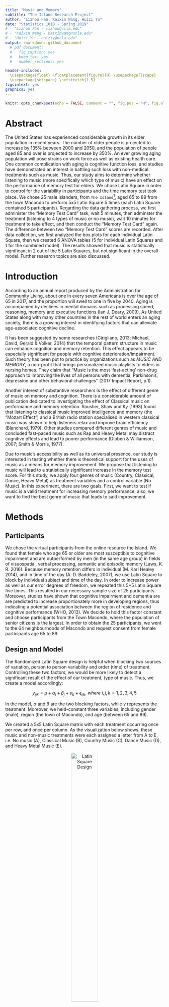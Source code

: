 ```yaml
---
title: "Music and Memory"
subtitle: "The Island Research Project"
author: "Lizhou Fan, Kaixin Wang, Huizi Yu"
date: "Statistics 101B - Spring 2019"
# - "Lizhou Fan - lizhou@ucla.edu"
# - "Kaixin Wang - kaixinwang@ucla.edu"
# - "Huizi Yu - huiziy@ucla.edu"
output: rmarkdown::github_document
  # pdf_document:
  #   fig_caption: yes
  #   keep_tex: yes
  #   number_sections: yes

header-includes: 
  \usepackage{float} \floatplacement{figure}{H} \usepackage{lscape}
  \usepackage{setspace} \setstretch{1.5}
figsintext: yes
graphics: yes
---
```


\begin{singlespace}
\tableofcontents
\end{singlespace}
\newpage


```r
knitr::opts_chunk$set(echo = FALSE, comment = "", fig.pos = "H", fig.align = "center")
```

# Abstract

The United States has experienced considerable growth in its elder population in recent years. The number of older people is projected to increase by 135% between 2000 and 2050, and the population of people aged 85 and over is projected to increase by 350%. An ever growing aging population will pose strains on work force as well as existing health care. One common complication with aging is cognitive function loss, and studies have demonstrated an interest in battling such loss with non-medical treatments such as music. Thus, our study aims to determine whether listening to music (more specifically which type of music) have an effect on the performance of memory test for elders. We chose Latin Square in order to control for the variability in participants and the time memory test took place. We chose 25 male islanders, from `The Island`[^1], aged 65 to 89 from the town Macondo to perform 5x5 Latin Square 5 times (each Latin Square contained 5 participants). Regarding the data gathering process, we first administer the "Memory Test Card" task, wait 5 minutes, then adminster the treatment (listening to 4 types of music or no music), wait 10 minutes for treatment to take effect, and then conduct the "Memory Test Card" again. The difference between two "Memory Test Card" scores are recorded. After data collection, we first analyzed the box plots for each individual Latin Square, then we created 6 ANOVA tables (5 for individual Latin Squares and 1 for the combined model). The results showed that music is statistically significant in 2 out of the 5 Latin Squares, but not significant in the overall model. Further research topics are also discussed. 

# Introduction
  
According to an annual report produced by the Administration for Community Living, about one in every seven Americans is over the age of 65 in 2017, and the proportion will swell to one in five by 2040. Aging is accompanied by declines in mental domains such as processing speed, reasoning, memory and executive functions (Ian J. Deary, 2009). As United States along with many other countries in the rest of world enters an aging society, there is a growing interest in identifying factors that can alleviate age-associated cognitive decline.   

It has been suggested by some researches (Cirigliano, 2013; Michael, David, Gerald & Volker, 2014) that the temporal pattern structure in music can enhance cognition and memory retention. This effect appears to be especially significant for people with cognitive deterioration/impairment. Such theory has been put to practice by organizations such as *MUSIC AND MEMORY*, a non-profit that brings personalized music playlists to elders in nursing homes. They claim that "Music is the most 'fast-acting' non-drug approach to improving the lives of all persons with dementia, Parkinson’s, depression and other behavioral challenges" (2017 Impact Report, p.1). 

Another interest of substantive researchers is the effect of different genre of music on memory and cognition. There is a considerable amount of publication dedicated to investigating the effect of Classical music on performance and memory retention. Rausher, Shaw and Ky (1993) found that listening to classical music improved intelligence and memory (the "Mozart Effect") and a British radio station specialised in western classical music was shown to help listeners relax and improve brain efficiency (Blanchard, 1979). Other studies compared different genres of music and concluded fast-paced music such as Rap and Heavy Metal may distract cognitive effects and lead to poorer performance (Dibben & Williamson, 2007; Smith & Morris, 1977).    

Due to music’s accessibility as well as its universal presence, our study is interested in testing whether there is theoretical support for the uses of music as a means for memory improvement. We propose that listening to music will lead to a statistically significant increase in the memory test score. For this study, we apply four genres of music (Country, Classical, Dance, Heavy Metal) as treatment variables and a control variable (No Music). In this experiment, there are two goals. First, we want to test if music is a valid treatment for increasing memory performance; also, we want to find the best genre of music that leads to said improvement. 

# Methods

## Participants

We chose the virtual participants from the online resource the Island. We found that female who age 65 or older are most susceptible to cognitive impairment and are outperformed by men (in the same age group) in fields of visuospatial, verbal processing, semantic and episodic memory (Laws, K. R. 2016). Because memory retention differs in individual (M. Karl Healey 2014), and in time of the day (A. D. Baddeley, 2007), we use Latin Square to block by individual subject and time of the day. In order to increase power as well as our error degrees of freedom, we repeated this 5*5 Latin Square five times. This resulted in our necessary sample size of 25 participants. Moreover, studies have shown that cognitive impairment and dementia are are predicted to increase proportionately more in developing regions, thus indicating a potential association between the region of residence and cognitive performance (WHO, 2013). We decide to hold this factor constant and choose participants from the Town Macondo, where the population of senior citizens is the largest. In order to obtain the 25 participants, we went to the 64 neighbourhoods of Macondo and request consent from female participants age 65 to 89. 

## Design and Model

The Randomized Latin Square design is helpful when blocking two sources of variation, person to person variability and order (time) of treatment. Controlling these two factors, we would be more likely to detect a significant result of the effect of our treatment, type of music. Thus, we create a model accordingly:

$$y_{ijk} = \mu + \alpha_{i} + \beta_{j} + \gamma_{k} + \epsilon_{ijk},\ where\  i, j, k = 1, 2, 3, 4, 5$$

In the model, $\alpha$ and $\beta$ are the two blocking factors, while $\gamma$ represents the treatment. Moreover, we held-constant three variables, including gender (male), region (the town of Macondo), and age (between 65 and 89).


We created a 5x5 Latin Square matrix with each treatment occurring once per row, and once per column. As the visualization below shows, these music and non-music treatments were each assigned a letter from A to E, i.e. No music (A), Classical Music (B), Country Music (C), Dance Music (D), and Heavy Metal Music (E).

<center>

![Latin Square Design](Square.png){width=45%}

</center>

Then we created 5 replicates of the 5x5 Latin Square. To make a complete random Latin-square design, we implemented the random assignment method to shuffle the rows and columns. Using R, we assigned the numbers from 1 to 25 to the 25 participants and generated a random sequence (A) of number from 1 to 25 (`set.seed(100000)`). Then we generated a random sequence (B) of 1 to 5 (`set.seed(100000)`). We assigned the participants indexed with the first five number of sequence A to the Latin Square replicate indexed with the first number in sequence B and the next five in A to the second number in B, etc. Finally, we randomly permuted the columns, randomly permute the rows, and then assign the treatments to the Latin letters in a random fashion. We ensured each treatment occur once in each row and each column.

## Instrument

To conduct the study, we selected our participants from the Island to gather our sample on the open platform The Island. To measure music’s’ effects on memory of the simulated islanders on The Island, we used the different genres of music under the “Music” task to assign treatment at designated time and to record performance of “Memory Test Card”. Measurement errors were introduced and tolerated in the study as the time of measurement cannot be exact (e.g., 9 am sharp), i.e. we allowed small measuring errors since it would not have significant impact on our final result. As the data collection process of this project is highly collocative, we used Google Sheet to record data collected on the Island. For data analysis and data visualization, we used R and its related packages and worded on the IDE of RStudio. 

## Procedure

For each Latin Square, we first measured the performance of “Memory Test Card”, then waited for 5 minutes. Then, we assigned treatments according to the randomized diagram; after the music treatment finishes, we waited 10 minutes before performing the second “Memory Test Card”. We replicated this process for all 5 Latin Squares and recorded the results into the Google Sheet.

## Data Analysis

Using R, we conducted an ANOVA test on the data. We first loaded the data into R and used aov() function to analyze if there is any difference among the effects of different genre of music on memory retention among the 5 Latin Squares in the gathered data. In this process, we obtained the degrees of freedom, sum of squares and mean sum of squares for row and column blocks, the treatment, and their F and p-values in the summary tables. Finally, we conducted a Tukey HSD analysis to see how some certain variations by treatment predictor can be explained. The result data structure is shown below.

```r
library(pander)
table <- read.csv("ProjectData.csv")
data <- table[, 1:9]
data$ID <- as.factor(data$ID)
table <- data[, 1:6]

knitr::kable(head(table, 5), caption = "Structure of data collected - Latin Square 1")
```

# Results

## Box Plots

**Boxplot for each individual Latin Square:** 

The median is represented by the black bar in the middle, where the “box” depicts the 1st and 3rd quantiles. Potential outliers are displayed as black circles.

```r
# Boxplot for each square:
par(mfrow = c(2,2))
table1 <- table[1:25, ]
table2 <- table[26:50, ]
table3 <- table[51:75, ]
table4 <- table[76:100, ]
table5 <- table[101:125, ]
boxplot(difference ~ treatment, data = table1, main = "Latin Square 1", col = as.integer(table1$treatment) + 1, xlab = "treatment", ylab = "difference", names = c("Empty", "Classical", "Country", "Dance", "Heavy Metal"), cex.axis = 0.55)
boxplot(difference ~ treatment, data = table2, main = "Latin Square 2", col = as.integer(table2$treatment) + 1, xlab = "treatment", ylab = "difference", names = c("Empty", "Classical", "Country", "Dance", "Heavy Metal"), cex.axis = 0.55)
boxplot(difference ~ treatment, data = table3, main = "Latin Square 3", col = as.integer(table3$treatment) + 1, xlab = "treatment", ylab = "difference", names = c("Empty", "Classical", "Country", "Dance", "Heavy Metal"), cex.axis = 0.55)
boxplot(difference ~ treatment, data = table4, main = "Latin Square 4", col = as.integer(table4$treatment) + 1, xlab = "treatment", ylab = "difference", names = c("Empty", "Classical", "Country", "Dance", "Heavy Metal"), cex.axis = 0.55)
boxplot(difference ~ treatment, data = table5, main = "Latin Square 5", col = as.integer(table5$treatment) + 1, xlab = "treatment", ylab = "difference", names = c("Empty", "Classical", "Country", "Dance", "Heavy Metal"), cex.axis = 0.55)
```

```r
# par(mfrow = c(2,2))
# boxplot(difference ~ treatment, data = table3, main = "Latin Square 3", col = as.integer(table3$treatment) + 1, xlab = "treatment", ylab = "difference", names = c("Empty", "Classical", "Country", "Dance", "Heavy Metal"), cex.axis = 0.55)
# boxplot(difference ~ treatment, data = table4, main = "Latin Square 4", col = as.integer(table4$treatment) + 1, xlab = "treatment", ylab = "difference", names = c("Empty", "Classical", "Country", "Dance", "Heavy Metal"), cex.axis = 0.55)
```

```r
# par(mfrow = c(2,2))
# boxplot(difference ~ treatment, data = table5, main = "Latin Square 5", col = as.integer(table5$treatment) + 1, xlab = "treatment", ylab = "difference", names = c("Empty", "Classical", "Country", "Dance", "Heavy Metal"), cex.axis = 0.55)
```

**Boxplot for all five Latin Squares combined:** 

The median is represented by the black bar in the middle, where the “box” depicts the 1st and 3rd quantiles. Potential outliers are displayed as black circles.

```r
# Boxplot for all Latin Squares:
boxplot(difference ~ treatment, data = table, main = "All Latin Squares", col = as.integer(table$treatment) + 1, xlab = "treatment", ylab = "difference", names = c("Empty", "Classical", "Country", "Dance", "Heavy Metal"), cex.axis = 0.75)
```

We began our exploratory data analysis by looking at the boxplots for each Latin Square and the boxplot for all five Latin Squares combined. We observe no significant difference in the mean of 5 music treatments in Latin square 2, 3 and 4. In Latin square 1 and 5, there appears to be a larger disparity between treatments. The boxplot for combined model showed no significant difference in mean for each treatment either. We proceed to ANOVA for further analysis. 

## Analysis of Variance (ANOVA)

We divided our analysis of variance (ANOVA) into two sections: 

**Part 1: ANOVA of five individual Latin Squares:**

```r
# ANOVA for before ~ ID + time
anova_before <- aov(before ~ ID + time, data = table)

# ANOVA for all five Latin Squares
anova <- aov(difference ~ treatment + ID + time, data = table)

table1 <- table[1:25, ]
table2 <- table[26:50, ]
table3 <- table[51:75, ]
table4 <- table[76:100, ]
table5 <- table[101:125, ]

# ANOVA for individual Latin Square:
anova1 <- aov(difference ~ treatment + ID + time, data = table1)
anova2 <- aov(difference ~ treatment + ID + time, data = table2)
anova3 <- aov(difference ~ treatment + ID + time, data = table3)
anova4 <- aov(difference ~ treatment + ID + time, data = table4)
anova5 <- aov(difference ~ treatment + ID + time, data = table5)
```

**Latin Square 1:**

`r pander(summary(anova1), caption = "Analysis of Variance Table for Latin Square 1", split.table = Inf)`

**Latin Square 2:**

`r pander(summary(anova2), caption = "Analysis of Variance Table for Latin Square 2", split.table = Inf)`

**Latin Square 3:**

`r pander(summary(anova3), caption = "Analysis of Variance Table for Latin Square 3", split.table = Inf)`

**Latin Square 4:**

`r pander(summary(anova4), caption = "Analysis of Variance Table for Latin Square 4", split.table = Inf)`

**Latin Square 5:**

`r pander(summary(anova5), caption = "Analysis of Variance Table for Latin Square 5", split.table = Inf)`

**Part II: ANOVA for all five Latin Squares**:

`r pander(summary(anova), caption = "Analysis of Variance Table for five Latin Squares", split.table = Inf)`

The ANOVA tables show that treatment is not significant in Latin Squares 2,3,4. The p-values are 0.45, 0.459, 0.199 and 0.426 respectively, which are higher than the critical value of 0.05. Thus, we cannot conclude that there is a relationship between Music treatment and change in Memory Test performance. However, for Latin square 1 and 5, we can see significant p-values for treatment: 0.0012 and 0.02564. Next, we combine the five Latin Squares together to test the overall significance. Unfortunately, treatment was not significant in the combined model (p-value of 0.2849). 

## Multiple groups comparison

```r
par(mfrow = c(2,2))
plot(TukeyHSD(anova1, "treatment"), las = 1, col = "brown", cex.axis = 0.6)
title(sub = "Latin Square 1", cex = 0.8)
plot(TukeyHSD(anova5, "treatment"), las = 1, col = "brown", cex.axis = 0.6)
title(sub = "Latin Square 5", cex = 0.8)
```

Finding treatment significant in Latin square 1 and 5, we proceed to conducting post-hoc TukeyHSD test to investigate which two music genres lead to statistically different changes in memory performance. From the plot for Latin Square 1, the two confidence intervals for pairwise comparison for "Country Music and Classical Music", and for "Heavy Metal Music and Classical Music” do not contain 0. This indicates that for Latin square 1, the mean of Country Music and Classical Music are statistically significant, as well as the mean of Heavy Metal Music and Classical Music. However, in Latin square 5, all pairwise comparison intervals contain 0. Thus, we conclude for Latin Square 5, none of the 5 treatment means are statistically different from each other.

## Residual Diagnostics

```r
par(mfrow = c(2,2))
plot(anova)
```

Based on the residuals vs. fitted values plot, there is no certain pattern in the graph, and the average value of error terms is mostly around zero. This indicates that the assumption of independent error terms with average value of zero is satisfied. Based on the normal QQ-plot, we observe that most of the data points are around the 45-degree line through the origin. This indicates that the assumption of normally distributed error terms is mostly satisfied. Based on the $\sqrt{standardized\ residuals}$ vs. fitted values plot, we observe that there is no obvious trend in the value of $\sqrt{standardized\ residuals}$. This indicates that the assumption of constant variance of error terms is also mostly satisfied.

# Discussion

Using a complete random 5 times 5 Latin-square design with 5 replicates, we collected data from 25 male islanders. After running our selected tests on them, we did a bunch of analysis accordingly. We used box-plot for exploration. Although there is no significant difference among the mean of 5 music treatments in Latin square 2,3 and 4, In Latin square 1 and 5, there seems to exist a larger disparity between treatments. Therefore, we further our study using ANOVA which demonstrated significant results of Latin square 1 and 5 and confirmed our finding in the explorative analysis. 

The next step of our analysis, the multiple groups comparison, allowed us to further investigate which two music genres lead to statistically different changes in memory performance. As the line plots indicated, both the mean of Country Music and Classical Music and the mean of Heavy Metal Music and Classical Music are significantly effective on the change of memory test performance. Also, after checking the assumptions of our linear model of , we then conclude that our model, $y_{ijk} = \mu + \alpha_{i} + \beta_{j} + \gamma_{k} + \epsilon_{ijk},\ where\  i, j, k = 1, 2, 3, 4, 5$, in which $\alpha$ and $\beta$ are the two blocking factors and $\gamma$ represents the treatment, is valid. 

However, our results showed that there is limited evidence supporting music's significance in affecting memory test score. This coincides with the current controversial view on music's effectiveness in improving memory. There are a few drawbacks in our design that might compromise the results. The Latin Square design we employed does not assume interaction between the rows, columns and the treatment factor. However, it maybe possible that some individuals performed better in memory test at specific time of the day. Moreover, although literature supported that memory performance differs at different times of the day, it is not a significant blocking factor in our model. As a result, choosing another blocking factor may render treatment more significant. Another potential aspect that may influence our result is the islanders' ability to learn the Memory Test as the same test is repeated 5 times throughout the day. 

# Conclusion

It is widely acknowledged that the memory problem, as one of the main mental domain issues, is related to human aging and cognitive function loss is a serious complication facing the aging US society. With a shrinking workforce as the elders are unable to perform routine tasks, the economy is likely suffer. Additional strains might be placed on the health care system. Through our research, we aim at testing the effectiveness of non-medical treatment, such as music of different genre, as mediators to age related memory loss. Our results attempt to support or refute the idea of using some certain genre of music as a potential non-medical treatment for memory loss problems for senior citizens.

To discuss the problem of our research and the possible further steps, we visualized the the age distribution of 25 senior male islanders that we sampled during the experiment. As the bar plot of the distribution shows, two points are clear. For age distribution, most of the senior male islanders have the age between 65 to 80 years old. Also, we primarily focus on the investigation of male. 

```r
par(mfrow = c(2,2))
hist(data$age[!is.na(data$age)], main = "Age distribution of 25 islanders", col = "cyan", xlab = "age")
barplot(table(data$Favorite.Music[data$Favorite.Music != "", drop = T]), main = "Favorite music of 25 islanders", col = "cyan", xlab = "music type", names = c("classical", "country", "dance"))
```

Since we are able to easily access the females on the island, we can choose to sample female senior islanders in the experiment. In further studies, we consider sample senior female islanders to investigate whether music has effects on memory for them. It would also be helpful to further investigate a larger range of age. It is important to notice that, we accept individual variances, as the latin-square design can handle them. To increase power, we would also like to repeat our experiment with more Latin Squares and more samples. 

After conducting the experiment on the Island, we also sent out a post-experiment survey to the selected 25 islanders. The purpose of this survey is to see which type of music is the islander's favorite, among all four types of music (classical, country, dance and heavy metal music). The result of the survey is shown as below. For their favorite music types, most of the islanders sampled prefer listening to classical music, while a small portion of the islanders prefer country and dance music. One important observation is that none of the 25 islanders we sampled prefer listening to heavy metal music, which may be closely connected with results.

\newpage 

# References

## Journal References

(1) [`Music And The Brain`](https://www.scientificamerican.com/article/music-and-the-brain-2006-09/), Norman M. Weinberger. *Scientific American*, September 1, 2006.
(2) [`Music Moves Brain to Pay Attention`](https://med.stanford.edu/news/all-news/2007/07/music-moves-brain-to-pay-attention-stanford-study-finds.html), Mitzi Baker. *Stanford Medicine News Center*, August 1, 2007.
(3) [`This is Your Brain on Music`](https://www.cnn.com/2013/04/15/health/brain-music-research/index.html), Elizabeth Landau. *CNN*, January 23, 2018.
(4) [`Music and health`](https://www.health.harvard.edu/staying-healthy/music-and-health), *Harvard Medical School*, July 2011.
(5) [`Individual Differences in Learning and Memory`](https://www.encyclopedia.com/psychology/encyclopedias-almanacs-transcripts-and-maps/individual-differences-learning-and-memory). *Encyclopedia*, 2014.

## Publication References

(1) [`A neuropsychological investigation of music, emotion, and autobiographical memory`](https://search.proquest.com/docview/1701283142?pq-origsite=summon&accountid=14512), Belfi, Amy Meredith. *University of Iowa*, 2015. 
(2) [`Music in the brain: Differences between musicians and non-musicians`](https://search.proquest.com/docview/304910597?pq-origsite=summon&accountid=14512), Orlando, Julie. *University of Northern British Columbia (Canada)*, 2006. 
(3) [`Music for the Mind: A Study Into Musical Preferences, Personality Traits and Memory Retention`](https://search.proquest.com/docview/2083960675?accountid=14512), Rogers, Rhiannon. *Western Sydney University (Australia)*, 2018. 
(4) [`Music and cognitive abilities: A look at the Mozart Effect`](https://search.proquest.com/docview/305228684?pq-origsite=summon&accountid=14512), Bressler, Randy A. *The Chicago School of Professional Psychology*, 2003. 
(5) [`Music and the Brain`](https://www.sciencedirect.com/science/article/pii/S1878875010001129), Edward R. Laws, Jr. *Harvard University*, 2010. 
(6) [`The effect of music genre on a memory task`](https://scholar.utc.edu/cgi/viewcontent.cgi?article=1214&context=mps), Bugter, Darragh & Carden, Randy. *Trevecca Nazarene University*, 2012.
(7) [`Individual Differences in Memory Search and Their Relation to Intelligence`](http://memory.psych.upenn.edu/files/pubs/HealEtal14.pdf), M. Karl Healey. *University of Pennsylvania*, 2014.
(8) [`Memory and time of day`](https://journals.sagepub.com/doi/10.1080/14640747008401939), A. D. Baddeley, J. E. Hatter, Denise Scott & Aileen Snashall. *Quarterly Journal of Experimental Psychology*, 1970.
(9) [`The effect of music genre on a memory task`](https://scholar.utc.edu/mps/vol17/iss2/14), Bugter, Darragh and Carden, Randy. *Modern Psychological Studies, Vol. 17, No.2, Article 14*, 2012. 
(10) [`Music mnemonics aid Verbal Memory and Induce Learning – Related Brain Plasticity in Multiple Sclerosis`](https://www.frontiersin.org/articles/10.3389/fnhum.2014.00395/full), Thaut, Michael & Peterson, David & C McIntosh, Gerald & Hömberg, Volker. *Frontiers in human neuroscience*, 2014.
(11) [`Key Components of the Mozart Effect`](https://journals.sagepub.com/doi/10.2466/pms.1998.86.3.835), Frances H. Rauscher & Gordon L. Shaw. *University of Wiscomin, Osbkosb* & *University of California, Irvine*, 1998.


[^1]: [`The Island: http://island.maths.uq.edu.au`](http://island.maths.uq.edu.au)
[^2]: [`The Island: http://island.maths.uq.edu.au`](http://island.maths.uq.edu.au)
